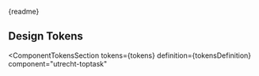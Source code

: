 
<Meta title="CSS Component/Toptask Card/README" />

<Description>{readme}</Description>

## Design Tokens

<ComponentTokensSection
  tokens={tokens}
  definition={tokensDefinition}
  component="utrecht-toptask"
></ComponentTokensSection>

